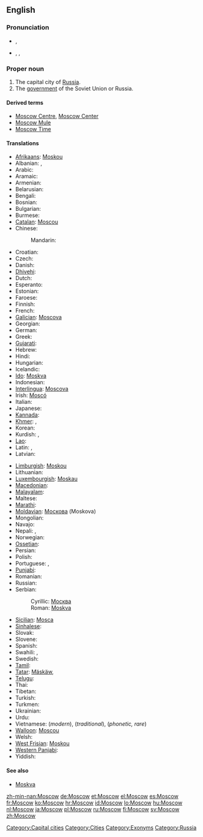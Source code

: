 ==English==
{{wikipedia}}

===Pronunciation===
* {{a|RP}} {{IPA|/ˈmɒskəʊ/}}, {{SAMPA|/"mQsk@U/}}
* {{a|US}} {{enPR|mäsʹkou|mäsʹkō}}, {{IPA|/ˈmɑskaʊ/|/ˈmɑskoʊ/}}, {{SAMPA|/"mAskaU/|/"mAskoU/}}

===Proper noun===
{{en-proper noun}}

# The capital city of [[Russia]].
# The [[government]] of the Soviet Union or Russia.

====Derived terms====
* [[Moscow Centre]], [[Moscow Center]]
* [[Moscow Mule]]
* [[Moscow Time]]

====Translations====
{{trans-top|Capital city of Russia}}
* [[Afrikaans]]: [[Moskou]]
* Albanian: {{qualifier|definite}} {{t-|sq|Moska|xs=Albanian}}, {{qualifier|indefinite}} {{t-|sq|Moskë|xs=Albanian}}
* Arabic: {{t-|ar|موسكو|m|tr=moskū, moskō}}
* Aramaic: {{tø|arc|ܡܘܣܩܒܐ|sc=Hebr}}
* Armenian: {{t-|hy|Մոսկվա|tr=Moskva}}
* Belarusian: {{t-|be|Масква|f|tr=Maskvá|xs=Belarusian}}
* Bengali: {{t-|bn|মস্কো|tr=maskō|sc=Beng|xs=Bengali}}
* Bosnian: {{t-|bs|Moskva|f}}
* Bulgarian: {{t-|bg|Москва|f|tr=Moskva}}
* Burmese: {{t|my|မော်စကို|sc=Mymr|xs=Burmese}}
* [[Catalan]]: [[Moscou]] {{f}}
* Chinese:
*: Mandarin: {{t-|cmn|莫斯科|tr=Mòsīkē|sc=Hani}}
* Croatian: {{t+|hr|Moskva|f}}
* Czech: {{t-|cs|Moskva|f}}
* Danish: {{t-|da|Moskva}}
* [[Dhivehi]]: {{t|dv|މޮސްކޯ|sc=Thaa|xs=Dhivehi}}
* Dutch: {{t-|nl|Moskou|n}}
* Esperanto: {{t-|eo|Moskvo|xs=Esperanto}}
* Estonian: {{t+|et|Moskva}}
* Faroese: {{t-|fo|Moskva|xs=Faroese}}
* Finnish: {{t+|fi|Moskova}}
* French: {{t+|fr|Moscou|f}}
* [[Galician]]: [[Moscova]] {{f}}
* Georgian: {{t-|ka|მოსკოვი|tr=moskovi|sc=Geor|xs=Georgian}}
* German: {{t+|de|Moskau|n}}
* Greek: {{t+|el|Μόσχα|f|tr=móskha}}
* [[Gujarati]]: {{t|gu|મૌસ્કો|sc=Gujr|xs=Gujarati}}
* Hebrew: {{t-|he|מוסקבה|f|tr=Moskvá}}
* Hindi: {{t-|hi|मास्को|m|tr=Māsko|xs=Hindi}}
* Hungarian: {{t+|hu|Moszkva}}
* Icelandic: {{t+|is|Moskva|f}}
* [[Ido]]: [[Moskva]]
* Indonesian: {{t-|id|Moskwa|xs=Indonesian}}
* [[Interlingua]]: [[Moscova]]
* Irish: [[Moscó]]
* Italian: {{t+|it|Mosca|f}}
* Japanese: {{t+|ja|モスクワ|tr=Mosukuwa}}
* [[Kannada]]: {{t|kn|ಮಾಸ್ಕೋ|tr=Māskō|sc=Knda|xs=Kannada}}
* [[Khmer]]: {{t|km|រដ្ឋរុស្ស៊ី|sc=Khmr|xs=Khmer}}, {{t|km|មូស្គូ|tr=mūskū|sc=Khmr|xs=Khmer}}
* Korean: {{t+|ko|모스크바|tr=Moseukeuba|sc=Hang}}
* Kurdish: {{t+|ku|Mosko}}, {{t|ku|مۆسکۆ|tr=Mosko|sc=ku-Arab}}
* [[Lao]]: {{t|lo|ມົດສະກູ|tr=môtsakū|sc=Laoo|xs=Lao}}
* Latin: {{t|la|Muscovia|f}}, {{t|la|Moscua|f}}
* Latvian: {{t-|lv|Maskava|f|xs=Latvian}}
{{trans-mid}}
* [[Limburgish]]: [[Moskou]] {{n}}
* Lithuanian: {{t-|lt|Maskva|f|xs=Lithuanian}}
* [[Luxembourgish]]: [[Moskau]]
* [[Macedonian]]: {{t-|mk|Москва|f|tr=Móskva}}
* [[Malayalam]]: {{t|ml|മോസ്കോ|tr=Mōskō|sc=Mlym|xs=Malayalam}}
* Maltese: {{t-|mt|Moska|xs=Maltese}}
* [[Marathi]]: {{t|mr|मॉस्को|sc=Deva|xs=Marathi}}
* [[Moldavian]]: [[Москова]] (Moskova) {{f}}
* Mongolian: {{t-|mn|Москва|tr=Moskva|sc=Cyrl|xs=Mongolian}}
* Navajo: {{tø|nv|Móskow}}
* Nepali: {{t-|ne|मास्को|tr=māsko|sc=Deva|xs=Nepali}}, {{t|ne|मस्को|tr=masko|sc=Deva|xs=Nepali}}
* Norwegian: {{t+|no|Moskva}}
* [[Ossetian]]: {{tø|os|Мӕскуы|tr=Mäskuy|sc=Cyrl}}
* Persian: {{t-|fa|مسکو|tr=Mosku|xs=Persian}}
* Polish: {{t+|pl|Moskwa|f}}
* Portuguese: {{t+|pt|Moscou|f}}, {{t+|pt|Moscovo|f}}
* [[Punjabi]]: {{t|pa|ਮੌਸਕੋ|sc=Guru|xs=Punjabi}}
* Romanian: {{t+|ro|Moscova|f}}
* Russian: {{t+|ru|Москва|f|tr=Moskvá}}
* Serbian:
*: Cyrillic: [[Москва#Serbian|Москва]] {{f}}
*: Roman: [[Moskva#Serbian|Moskva]]  {{f}}
* [[Sicilian]]: [[Mosca]] {{f}}
* [[Sinhalese]]: {{t-|si|මොස්කව්|tr=moskaʋ|sc=Sinh|xs=Sinhalese}}
* Slovak: {{t-|sk|Moskva|f}}
* Slovene: {{t+|sl|Moskva|f}}
* Spanish: {{t+|es|Moscú|m}}
* Swahili: {{t|sw|Misko|xs=Swahili}}, {{t-|sw|Moscow|xs=Swahili}}
* Swedish: {{t+|sv|Moskva}}
* [[Tamil]]: {{t|ta|மாஸ்கோ|xs=Tamil}}
* [[Tatar]]: [[Mäskäw]], {{t-|tt|Мәскәү|tr=Mäskäü|sc=Cyrl|xs=Tatar}}
* [[Telugu]]: {{t|te|మాస్కో|tr=Māskō}}
* Thai: {{t-|th|มอสโก|tr=môtgoh}}
* Tibetan: {{tø|bo|མོ་སི་ཁོ།|sc=Tibt|xs=Tibetan}}
* Turkish: {{t+|tr|Moskova}}
* Turkmen: {{t-|tk|Moskwa|xs=Turkmen}}
* Ukrainian: {{t-|uk|Москва|f|tr=Moskvá|xs=Ukrainian}}
* Urdu: {{t-|ur|ماسکو|m|tr=Māsko|xs=Urdu}}
* Vietnamese: {{t-|vi|Moskva|xs=Vietnamese}} (''modern''), {{t-|vi|Mạc Tư Khoa|xs=Vietnamese}} (''traditional''), {{t-|vi|Mát-xcơ-va|xs=Vietnamese}} (''phonetic, rare'')
* [[Walloon]]: [[Moscou]]
* Welsh: {{t-|cy|Moskva|f|xs=Welsh}}
* [[West Frisian]]: [[Moskou]] {{n}}
* [[Western Panjabi]]: {{tø|pnb|ماسکو}}
* Yiddish: {{t|yi|מאסקװע|alt=מאָסקװע|tr=Moskve|xs=Yiddish}}
{{trans-bottom}}

====See also====
* [[Moskva#English|Moskva]]

[[Category:Capital cities]]
[[Category:Cities]]
[[Category:Exonyms]]
[[Category:Russia]]

[[zh-min-nan:Moscow]]
[[de:Moscow]]
[[et:Moscow]]
[[el:Moscow]]
[[es:Moscow]]
[[fr:Moscow]]
[[ko:Moscow]]
[[hr:Moscow]]
[[id:Moscow]]
[[lo:Moscow]]
[[hu:Moscow]]
[[nl:Moscow]]
[[ja:Moscow]]
[[pl:Moscow]]
[[ru:Moscow]]
[[fi:Moscow]]
[[sv:Moscow]]
[[zh:Moscow]]